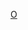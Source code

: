 {{Navbox
|name = 兩天一夜
|title = [[兩天一夜]]
|state = {{{state|autocollapse}}}
|listclass = hlist
|titlestyle = background:#66FFE6
|groupstyle = background:#66FFE6
|group1 = 第一季
|list1 = 
* [[殷志源]]<small>（2007.8 - 2012.2）</small>
* [[李壽根]]<small>（2007.8 - 2012.2）</small>
* [[金鍾旼]]<small>（2007.8 - 2007.12、2009.12 - 2012.2）</small>
* [[姜鎬童]]<small>（2007.8 - 2011.9）</small>
* {{link-ko|池相烈|지상렬}}<small>（2007.8 - 2007.9）</small>
* [[盧弘喆]]<small>（2007.8 - 2007.11）</small>
* {{link-ko|金C|김C}}<small>（2007.10 - 2010.6）</small>
* [[李昇基]]<small>（2007.11 - 2012.2）</small>
* [[MC夢]]<small>（2007.12 - 2010.9）</small>
* [[嚴泰雄]]<small>（2011.3 - 2012.2）</small>
|group2 = 第二季
|list2 = 
* [[李壽根]]<small>（2012.3 - 2013.11）</small>
* [[金鍾旼]]<small>（2012.3 - 2013.11）</small>
* [[嚴泰雄]]<small>（2012.3 - 2013.11）</small>
* [[車太鉉]]<small>（2012.3 - 2013.11）</small>
* [[成始璄]]<small>（2012.3 - 2013.11）</small>
* [[周元 (韓國)|周元]]<small>（2012.3 - 2013.10）</small>
* [[金勝友]]<small>（2012.3 - 2013.3）</small>
* [[柳海真]]<small>（2013.4 - 2013.11）</small>
|group3 = 第三季
|list3 = 
* [[金鍾旼]]<small>（2013.12 - 2019.3）</small>
* [[Defconn]]<small>（2013.12 - 2019.3）</small>
* [[金柱赫]]<small>（2013.12 - 2015.12）</small>
* [[鄭俊英]]<small>（2013.12 - 2016.10、2017.1 -2019.3）</small>
* [[車太鉉]]<small>（2013.12 - 2019.3）</small>
* [[金俊昊]]<small>（2013.12 - 2019.3）</small>
* [[尹施允]]<small>（2016.5 - 2019.3）</small>
* [[李龍眞]]<small>（2018.12 - 2019.3）</small>
|group4 = 第四季
|list4 =
* [[金鍾旼]]<small>（2019.12 - ）</small>
* [[延政勳]]<small>（2019.12 - ）</small>
* [[金宣虎]]<small>（2019.12 - ）</small>
* [[文世潤]]<small>（2019.12 - ）</small>
* [[DinDin]]<small>（2019.12 - ）</small>
* [[Ravi]]<small>（2019.12 - ）</small>
}}<noinclude>
{{collapsible option}}
[[Category:韩国电视节目模板|O]]
</noinclude>